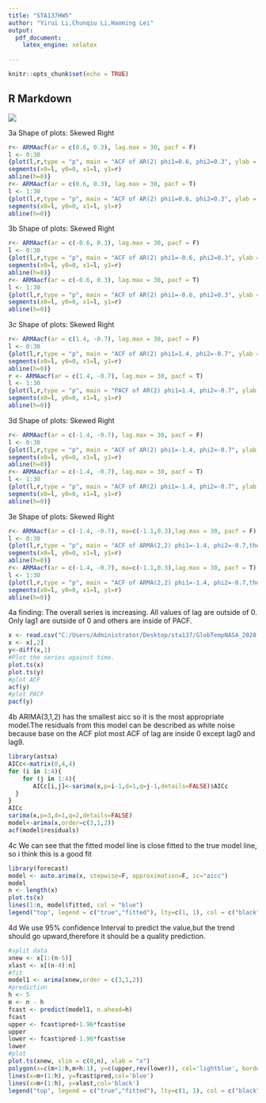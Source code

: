 ---
title: "STA137HW5"
author: "Yirui Li,Chunqiu Li,Haoming Lei"
output:
  pdf_document:
    latex_engine: xelatex
  
---

```{r setup, include=FALSE}
knitr::opts_chunk$set(echo = TRUE)
```

## R Markdown

![](hw5.png)

3a
Shape of plots: Skewed Right
```{r}
r<- ARMAacf(ar = c(0.6, 0.3), lag.max = 30, pacf = F) 
l <- 0:30 
{plot(l,r,type = "p", main = "ACF of AR(2) phi1=0.6, phi2=0.3", ylab = "ACF",xlab = "Lag") 
segments(x0=l, y0=0, x1=l, y1=r) 
abline(h=0)}
r<- ARMAacf(ar = c(0.6, 0.3), lag.max = 30, pacf = T) 
l <- 1:30 
{plot(l,r,type = "p", main = "ACF of AR(2) phi1=0.6, phi2=0.3", ylab = "PACF",xlab = "Lag") 
segments(x0=l, y0=0, x1=l, y1=r) 
abline(h=0)}

```
3b
Shape of plots: Skewed Right
```{r}
r<- ARMAacf(ar = c(-0.6, 0.3), lag.max = 30, pacf = F)
l <- 0:30
{plot(l,r,type = "p", main = "ACF of AR(2) phi1=-0.6, phi2=0.3", ylab = "ACF",xlab = "Lag") 
segments(x0=l, y0=0, x1=l, y1=r) 
abline(h=0)}
r<- ARMAacf(ar = c(-0.6, 0.3), lag.max = 30, pacf = T) 
l <- 1:30 
{plot(l,r,type = "p", main = "ACF of AR(2) phi1=-0.6, phi2=0.3", ylab = "PACF",xlab = "Lag") 
segments(x0=l, y0=0, x1=l, y1=r) 
abline(h=0)}
```
3c
Shape of plots: Skewed Right
```{r}
r<- ARMAacf(ar = c(1.4, -0.7), lag.max = 30, pacf = F) 
l <- 0:30 
{plot(l,r,type = "p", main = "ACF of AR(2) phi1=1.4, phi2=-0.7", ylab = "ACF",xlab = "Lag") 
segments(x0=l, y0=0, x1=l, y1=r) 
abline(h=0)}
r <- ARMAacf(ar = c(1.4, -0.7), lag.max = 30, pacf = T)
l <- 1:30 
{plot(l,r,type = "p", main = "PACF of AR(2) phi1=1.4, phi2=-0.7", ylab = "PACF",xlab = "Lag") 
segments(x0=l, y0=0, x1=l, y1=r) 
abline(h=0)}
```
3d
Shape of plots: Skewed Right
```{r}
r<- ARMAacf(ar = c(-1.4, -0.7), lag.max = 30, pacf = F) 
l <- 0:30 
{plot(l,r,type = "p", main = "ACF of AR(2) phi1=-1.4, phi2=-0.7", ylab = "ACF",xlab = "Lag") 
segments(x0=l, y0=0, x1=l, y1=r) 
abline(h=0)}
r<- ARMAacf(ar = c(-1.4, -0.7), lag.max = 30, pacf = T) 
l <- 1:30 
{plot(l,r,type = "p", main = "ACF of AR(2) phi1=-1.4, phi2=-0.7", ylab = "PACF",xlab = "Lag") 
segments(x0=l, y0=0, x1=l, y1=r) 
abline(h=0)}
```

3e
Shape of plots: Skewed Right
```{r}
r<- ARMAacf(ar = c(-1.4, -0.7), ma=c(-1.1,0.3),lag.max = 30, pacf = F) 
l <- 0:30 
{plot(l,r,type = "p", main = "ACF of ARMA(2,2) phi1=-1.4, phi2=-0.7,theta1=-1.1,theta2=0.3", ylab = "ACF",xlab = "Lag") 
segments(x0=l, y0=0, x1=l, y1=r) 
abline(h=0)}
r<- ARMAacf(ar = c(-1.4, -0.7), ma=c(-1.1,0.3),lag.max = 30, pacf = T) 
l <- 1:30 
{plot(l,r,type = "p", main = "ACF of ARMA(2,2) phi1=-1.4, phi2=-0.7,theta1=-1.1,theta2=0.3", ylab = "PACF",xlab = "Lag") 
segments(x0=l, y0=0, x1=l, y1=r) 
abline(h=0)}
```

4a
finding: The overall series is increasing. All values of lag are outside of 0. Only lag1 are outside of 0 and others are inside of PACF. 
```{r}
x <- read.csv("C:/Users/Administrator/Desktop/sta137/GlobTempNASA_2020.csv"，header=TRUE)
x <- x[,2]
y<-diff(x,1)
#Plot the series against time.
plot.ts(x)
plot.ts(y)
#plot ACF
acf(y)
#plot PACF
pacf(y)
```
4b
ARIMA(3,1,2) has the smallest aicc so it is the most appropriate model.The residuals from this model can be described as white noise because base on the ACF plot most ACF of lag are inside 0 except lag0 and lag9. 
```{r}
library(astsa) 
AICc<-matrix(0,4,4) 
for (i in 1:4){
    for (j in 1:4){
       AICc[i,j]<-sarima(x,p=i-1,d=1,q=j-1,details=FALSE)$AICc
  } 
} 
AICc
sarima(x,p=3,d=1,q=2,details=FALSE)
model<-arima(x,order=c(3,1,2)) 
acf(model$residuals)
```

4c
We can see that the fitted model line is close fitted to the true model line, so i think this is a good fit  
```{r}
library(forecast)
model <- auto.arima(x, stepwise=F, approximation=F, ic="aicc")
model
n <- length(x) 
plot.ts(x) 
lines(1:n, model$fitted, col = "blue") 
legend("top", legend = c("true","fitted"), lty=c(1, 1), col = c("black","blue"))
```
4d
We use 95% confidence Interval to predict the value,but the trend should go upward,therefore it should be a quality prediction.
```{r}
#split data 
xnew <- x[1:(n-5)] 
xlast <- x[(n-4):n]
#fit 
model1 <- arima(xnew,order = c(3,1,2)) 
#prediction 
h <- 5 
m <- n - h 
fcast <- predict(model1, n.ahead=h)
fcast
upper <- fcast$pred+1.96*fcast$se 
upper
lower <- fcast$pred-1.96*fcast$se 
lower
#plot 
plot.ts(xnew, xlim = c(0,n), xlab = "x") 
polygon(x=c(m+1:h,m+h:1), y=c(upper,rev(lower)), col='lightblue', border=NA) 
lines(x=m+(1:h), y=fcast$pred,col='blue') 
lines(x=m+(1:h), y=xlast,col='black')
legend("top", legend = c("true","fitted"), lty=c(1, 1), col = c("black","blue"))
```
```{r ref.label=knitr::all_labels(), echo=TRUE, eval=FALSE}
```

